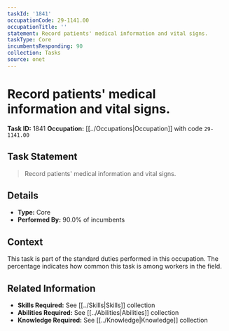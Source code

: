 ```yaml
---
taskId: '1841'
occupationCode: 29-1141.00
occupationTitle: ''
statement: Record patients' medical information and vital signs.
taskType: Core
incumbentsResponding: 90
collection: Tasks
source: onet
---
```

# Record patients' medical information and vital signs.

**Task ID:** 1841
**Occupation:** [[../Occupations|Occupation]] with code `29-1141.00`

## Task Statement

> Record patients' medical information and vital signs.

## Details

- **Type:** Core
- **Performed By:** 90.0% of incumbents

## Context

This task is part of the standard duties performed in this occupation. The percentage indicates how common this task is among workers in the field.

## Related Information

- **Skills Required:** See [[../Skills|Skills]] collection
- **Abilities Required:** See [[../Abilities|Abilities]] collection
- **Knowledge Required:** See [[../Knowledge|Knowledge]] collection
